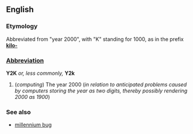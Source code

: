 ==English==
{{wikipedia}}
===Etymology===
Abbreviated from "year 2000", with "K" standing for 1000, as in the prefix '''[[kilo-]]'''

===[[Wiktionary:List of acronyms and abbreviations|Abbreviation]]===
'''Y2K''' ''or, less commonly,'' '''Y2k'''

#(''computing'') The year 2000 (''in relation to anticipated problems caused by computers storing the year as two digits, thereby possibly rendering 2000 as 1900'')

===See also===
*[[millennium bug]]
